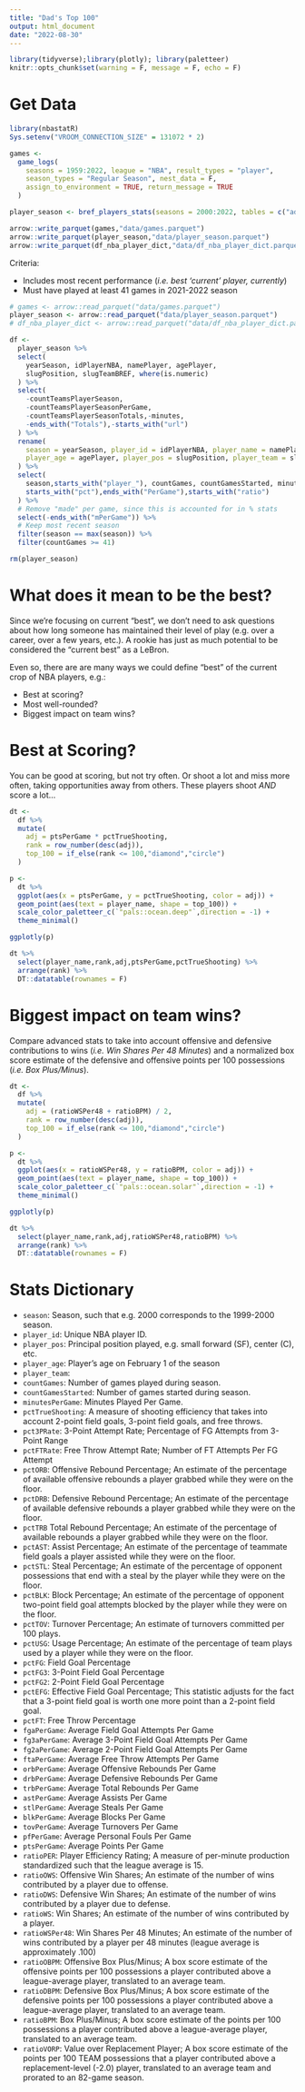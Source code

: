 ```yaml
---
title: "Dad's Top 100"
output: html_document
date: "2022-08-30"
---
```


```r
library(tidyverse);library(plotly); library(paletteer)
knitr::opts_chunk$set(warning = F, message = F, echo = F)
```

# Get Data

```r
library(nbastatR)
Sys.setenv("VROOM_CONNECTION_SIZE" = 131072 * 2)

games <-
  game_logs(
    seasons = 1959:2022, league = "NBA", result_types = "player",
    season_types = "Regular Season", nest_data = F,
    assign_to_environment = TRUE, return_message = TRUE
  )

player_season <- bref_players_stats(seasons = 2000:2022, tables = c("advanced", "totals", "per_game"))

arrow::write_parquet(games,"data/games.parquet")
arrow::write_parquet(player_season,"data/player_season.parquet")
arrow::write_parquet(df_nba_player_dict,"data/df_nba_player_dict.parquet")

```

Criteria:

- Includes most recent performance (*i.e. best 'current' player, currently*)
- Must have played at least 41 games in 2021-2022 season

```r
# games <- arrow::read_parquet("data/games.parquet")
player_season <- arrow::read_parquet("data/player_season.parquet")
# df_nba_player_dict <- arrow::read_parquet("data/df_nba_player_dict.parquet")

df <-
  player_season %>%
  select(
    yearSeason, idPlayerNBA, namePlayer, agePlayer, 
    slugPosition, slugTeamBREF, where(is.numeric)
  ) %>%
  select(
    -countTeamsPlayerSeason,
    -countTeamsPlayerSeasonPerGame,
    -countTeamsPlayerSeasonTotals,-minutes,
    -ends_with("Totals"),-starts_with("url")
  ) %>%
  rename(
    season = yearSeason, player_id = idPlayerNBA, player_name = namePlayer,
    player_age = agePlayer, player_pos = slugPosition, player_team = slugTeamBREF
  ) %>%
  select(
    season,starts_with("player_"), countGames, countGamesStarted, minutesPerGame,
    starts_with("pct"),ends_with("PerGame"),starts_with("ratio")
  ) %>%
  # Remove "made" per game, since this is accounted for in % stats
  select(-ends_with("mPerGame")) %>%
  # Keep most recent season
  filter(season == max(season)) %>%
  filter(countGames >= 41)

rm(player_season)

```

# What does it mean to be the best?

Since we're focusing on current "best", we don't need to ask questions about how long someone has maintained their level of play (e.g. over a career, over a few years, etc.).  A rookie has just as much potential to be considered the "current best" as a LeBron.

Even so, there are are many ways we could define "best" of the current crop of NBA players, e.g.:

- Best at scoring?
- Most well-rounded?
- Biggest impact on team wins?

# Best at Scoring?

You can be good at scoring, but not try often.  Or shoot a lot and miss more often, taking opportunities away from others.  These players shoot *AND* score a lot...

```r
dt <-
  df %>%
  mutate(
    adj = ptsPerGame * pctTrueShooting,
    rank = row_number(desc(adj)),
    top_100 = if_else(rank <= 100,"diamond","circle")
  )

p <-
  dt %>%
  ggplot(aes(x = ptsPerGame, y = pctTrueShooting, color = adj)) +
  geom_point(aes(text = player_name, shape = top_100)) +
  scale_color_paletteer_c(`"pals::ocean.deep"`,direction = -1) +
  theme_minimal()

ggplotly(p)
```

```r
dt %>%
  select(player_name,rank,adj,ptsPerGame,pctTrueShooting) %>%
  arrange(rank) %>%
  DT::datatable(rownames = F)
```


# Biggest impact on team wins?

Compare advanced stats to take into account offensive and defensive contributions to wins (*i.e. Win Shares Per 48 Minutes*) and a normalized box score estimate of the defensive and offensive points per 100 possessions (*i.e. Box Plus/Minus*).


```r
dt <-
  df %>%
  mutate(
    adj = (ratioWSPer48 + ratioBPM) / 2,
    rank = row_number(desc(adj)),
    top_100 = if_else(rank <= 100,"diamond","circle")
  )

p <-
  dt %>%
  ggplot(aes(x = ratioWSPer48, y = ratioBPM, color = adj)) +
  geom_point(aes(text = player_name, shape = top_100)) +
  scale_color_paletteer_c(`"pals::ocean.solar"`,direction = -1) +
  theme_minimal()

ggplotly(p)
```

```r
dt %>%
  select(player_name,rank,adj,ratioWSPer48,ratioBPM) %>%
  arrange(rank) %>%
  DT::datatable(rownames = F)
```




# Stats Dictionary

- `season`: Season, such that e.g. 2000 corresponds to the 1999-2000 season.
- `player_id`: Unique NBA player ID.
- `player_pos`: Principal position played, e.g. small forward (SF), center (C), etc.
- `player_age`: Player's age on February 1 of the season
- `player_team`:
- `countGames`: Number of games played during season.
- `countGamesStarted`: Number of games started during season.
- `minutesPerGame`: Minutes Played Per Game.
- `pctTrueShooting`: A measure of shooting efficiency that takes into account 2-point field goals, 3-point field goals, and free throws.
- `pct3PRate`: 3-Point Attempt Rate; Percentage of FG Attempts from 3-Point Range
- `pctFTRate`: Free Throw Attempt Rate; Number of FT Attempts Per FG Attempt
- `pctORB`: Offensive Rebound Percentage; An estimate of the percentage of available offensive rebounds a player grabbed while they were on the floor.
- `pctDRB`: Defensive Rebound Percentage; An estimate of the percentage of available defensive rebounds a player grabbed while they were on the floor.
- `pctTRB` Total Rebound Percentage; An estimate of the percentage of available rebounds a player grabbed while they were on the floor.
- `pctAST`: Assist Percentage; An estimate of the percentage of teammate field goals a player assisted while they were on the floor.
- `pctSTL`: Steal Percentage; An estimate of the percentage of opponent possessions that end with a steal by the player while they were on the floor.
- `pctBLK`: Block Percentage; An estimate of the percentage of opponent two-point field goal attempts blocked by the player while they were on the floor.
- `pctTOV`: Turnover Percentage; An estimate of turnovers committed per 100 plays.
- `pctUSG`: Usage Percentage; An estimate of the percentage of team plays used by a player while they were on the floor.
- `pctFG`: Field Goal Percentage
- `pctFG3`: 3-Point Field Goal Percentage
- `pctFG2`: 2-Point Field Goal Percentage
- `pctEFG`: Effective Field Goal Percentage; This statistic adjusts for the fact that a 3-point field goal is worth one more point than a 2-point field goal.
- `pctFT`: Free Throw Percentage
- `fgaPerGame`: Average Field Goal Attempts Per Game
- `fg3aPerGame`: Average 3-Point Field Goal Attempts Per Game
- `fg2aPerGame`: Average 2-Point Field Goal Attempts Per Game
- `ftaPerGame`: Average Free Throw Attempts Per Game
- `orbPerGame`: Average Offensive Rebounds Per Game
- `drbPerGame`: Average Defensive Rebounds Per Game
- `trbPerGame`: Average Total Rebounds Per Game
- `astPerGame`: Average Assists Per Game
- `stlPerGame`: Average Steals Per Game
- `blkPerGame`: Average Blocks Per Game
- `tovPerGame`: Average Turnovers Per Game
- `pfPerGame`: Average Personal Fouls Per Game
- `ptsPerGame`: Average Points Per Game
- `ratioPER`: Player Efficiency Rating; A measure of per-minute production standardized such that the league average is 15.
- `ratioOWS`: Offensive Win Shares; An estimate of the number of wins contributed by a player due to offense.
- `ratioDWS`: Defensive Win Shares; An estimate of the number of wins contributed by a player due to defense.
- `ratioWS`: Win Shares; An estimate of the number of wins contributed by a player.
- `ratioWSPer48`: Win Shares Per 48 Minutes; An estimate of the number of wins contributed by a player per 48 minutes (league average is approximately .100)
- `ratioOBPM`: Offensive Box Plus/Minus; A box score estimate of the offensive points per 100 possessions a player contributed above a league-average player, translated to an average team.
- `ratioDBPM`: Defensive Box Plus/Minus; A box score estimate of the defensive points per 100 possessions a player contributed above a league-average player, translated to an average team.
- `ratioBPM`: Box Plus/Minus; A box score estimate of the points per 100 possessions a player contributed above a league-average player, translated to an average team.
- `ratioVORP`: Value over Replacement Player; A box score estimate of the points per 100 TEAM possessions that a player contributed above a replacement-level (-2.0) player, translated to an average team and prorated to an 82-game season.

